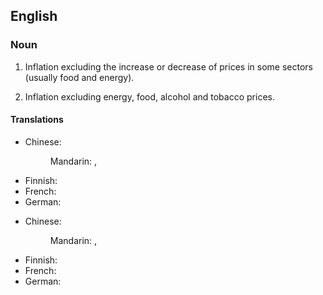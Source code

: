{{also|core-inflation}}
==English==

===Noun===
{{en-noun|-|s}}

# {{lb|en|economics}} Inflation excluding the increase or decrease of prices in some sectors (usually food and energy).
# {{lb|en|economics|in the Eurozone}} Inflation excluding energy, food, alcohol and tobacco prices.

====Translations====
{{trans-top|inflation excluding the increase or decrease of prices in some sectors}}
* Chinese:
*: Mandarin: {{t|cmn|核心通貨膨脹}}, {{t|cmn|核心通货膨胀|tr=héxīn tōnghuò péngzhàng}}
{{trans-mid}}
* Finnish: {{t|fi|pohjainflaatio}}
* French: {{t|fr|inflation sous-jacente}}
* German: {{t|de|Kerninflation|f}}
{{trans-bottom}}

{{trans-top|Eurozone: inflation excluding energy, food, alcohol and tobacco prices}}
* Chinese:
*: Mandarin: {{t|cmn|核心通貨膨脹}}, {{t|cmn|核心通货膨胀|tr=héxīn tōnghuò péngzhàng}}
{{trans-mid}}
* Finnish: {{t|fi|pohjainflaatio}}
* French: {{t|fr|inflation sous-jacente}}
* German: {{t|de|Kerninflation|f}}
{{trans-bottom}}